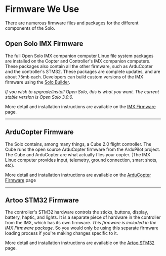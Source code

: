= Firmware We Use =

There are numerous firmware files and packages for the different components of the Solo.

== Open Solo IMX Firmware ==

The full Open Solo IMX companion computer Linux file system packages are installed on the Copter and Controller's IMX companion computers. These packages also contain all the other firmware, such as ArduCopter and the controller's STM32. These packages are complete updates, and are about 75mb each.  Developers can build custom versions of the IMX firmware using the [[Solo Builder]].

''If you wish to upgrade/install Open Solo, this is what you want. The current stable version is Open Solo 3.0.0.''

More detail and installation instructions are available on the [[IMX Firmware]] page.
----
== ArduCopter Firmware ==

The Solo contains, among many things, a Cube 2.0 flight controller. The Cube runs the open source ArduCopter firmware from the ArduPilot project.  The Cube and ArduCopter are what actually flies your copter. (The IMX Linux computer provides input, telemetry, ground connection, smart shots, etc).

More detail and installation instructions are available on the [[ArduCopter Firmware]] page
----
== Artoo STM32 Firmware ==

The controller's STM32 hardware controls the sticks, buttons, display, battery, haptic, and lights.  It is a separate piece of hardware in the controller from the IMX, which has its own firmware.  ''This firmware is included in the IMX Firmware package''.  So you would only be using this separate firmware loading process if you're making changes specific to it.  

More detail and installation instructions are available on the [[Artoo STM32]] page.

